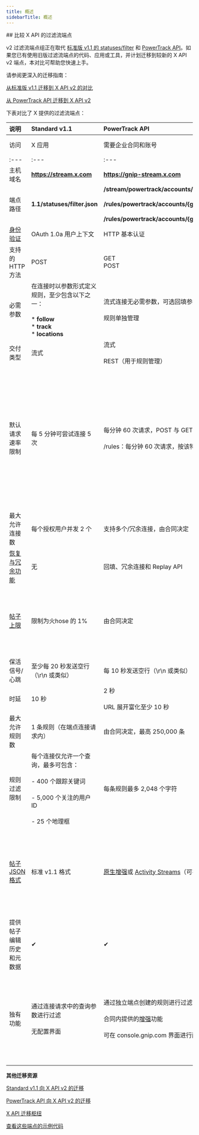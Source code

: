 ```yaml
---
title: 概述
sidebarTitle: 概述
---
```


<div id="comparing-x-apis-filtered-stream-endpoints">
  ## 比较 X API 的过滤流端点
</div>

v2 过滤流端点组正在取代 [标准版 v1.1 的 statuses/filter](https://developer.x.com/en/docs/x-api/v1/tweets/filter-realtime/api-reference/post-statuses-filter) 和 [PowerTrack API](/zh/x-api/enterprise-gnip-2.0/powertrack-api)。如果您已有使用旧版过滤流端点的代码、应用或工具，并计划迁移到较新的 X API v2 端点，本对比可帮助您快速上手。

请参阅更深入的迁移指南：

[从标准版 v1.1 迁移到 X API v2 的对比](zh/x-api/posts/filtered-stream#standard-v1-1-compared-to-x-api-v2)

[从 PowerTrack API 迁移到 X API v2](/zh/x-api/enterprise-gnip-2.0/powertrack-api#powertrack-operators)

下表对比了 X 提供的过滤流端点：
 

| **说明** | **Standard v1.1** | **PowerTrack API** | **X API v2** |
| :--- | :--- | :--- | :--- |
| 访问 | X 应用 | 需要企业合同和账号 | 需要开发者账号（[注册](https://developer.x.com/en/portal/petition/essential/basic-info)），以及 [项目](/zh/resources/fundamentals/projects) 内的 [X 应用](/zh/resources/fundamentals/developer-apps) |
| :--- | :--- | :--- | :--- |
| 主机域名 | ******https://stream.x.com****** | ******https://gnip-stream.x.com****** | ******https://api.x.com****** |
| 端点路径 | ******1.1/statuses/filter.json****** | ******/stream/powertrack/accounts/{gnip_account_name}/publishers/twitter/{stream_label}.json******<br /><br />******/rules/powertrack/accounts/{gnip_account_name}/publishers/twitter/{stream_label}.json ******<br /><br />******/rules/powertrack/accounts/{gnip_account_name}/publishers/twitter/{stream_label}/validation.json****** | ******/2/tweets/search/stream******<br /><br />******/2/tweets/search/stream/rules****** |
| [身份验证](/zh/resources/fundamentals/authentication) | OAuth 1.0a 用户上下文 | HTTP 基本认证 | OAuth 2.0 仅应用 |
| 支持的 HTTP 方法 | POST | GET  <br />POST | GET  <br />POST |
| 必需参数 | 在连接时以参数形式定义规则，至少包含以下之一：<br /><br />\* ******follow******<br />\* ******track******<br />\* ******locations****** | 流式连接无必需参数，可选回填参数。<br /><br />规则单独管理 | 流式连接无必需参数，可选参数用于定义响应格式，并为学术研究访问添加[回填恢复功能](/zh/x-api/posts/filtered-stream#recovering-missed-data-after-a-disconnection-backfill)。<br /><br />规则单独管理 |
| 交付类型 | 流式 | 流式<br /><br />REST（用于规则管理） | 流式<br /><br />REST（用于规则管理） |
| 默认请求速率限制 | 每 5 分钟可尝试连接 5 次 | 每分钟 60 次请求，POST 与 GET 合并统计<br /><br />/rules：每分钟 60 次请求，按该特定流的 API（POST 与 GET）对 /rules 端点的所有请求合并统计。 | 取决于端点和[访问级别](/zh/x-api/getting-started/about-x-api)。<br /><br />[GET /2/tweets/search/stream](/zh/x-api/posts/filtered-stream#get-2-tweets-search-stream)：<br />Pro - 每个应用每 15 分钟 50 次请求<br /><br />[GET /2/tweets/search/stream/rules](/zh/x-api/posts/filtered-stream#get-2-tweets-search-stream-rules)：<br />Pro - 每个应用每 15 分钟 450 次请求<br /><br />---<br /><br />[POST /2/tweets/search/stream/rules](/zh/x-api/posts/adddelete-rules)：<br />Pro - 每个应用每 15 分钟 100 次请求 |
| 最大允许连接数 | 每个授权用户并发 2 个 | 支持多个/冗余连接，由合同决定 | Pro 访问：<br />1 |
| [恢复与冗余功能](/zh/x-api/posts/filtered-stream#filtered-stream-recovery-and-redundancy-features) | 无 | 回填、冗余连接和 Replay API |     |
| [帖子上限](/zh/x-api/fundamentals/post-cap) | 限制为火hose 的 1% | 由合同决定 | 对从此端点接收的所有帖子按项目级每月施加帖子上限：<br /><br />Basic：<br />10,000 条帖子<br /><br />Pro：<br />100 万条帖子 |
| 保活信号/心跳 | 至少每 20 秒发送空行（\r\n 或类似） | 每 10 秒发送空行（\r\n 或类似） | 至少每 20 秒发送空行（\r\n 或类似） |
| 时延 | 10 秒 | 2 秒<br /><br />URL 展开富化至少 10 秒 | 10 秒 |
| 最大允许规则数 | 1 条规则（在端点连接请求内） | 由合同决定，最高 250,000 条 | Pro 访问：<br />1000 条规则 |
| 规则过滤限制 | 每个连接仅允许一个查询，最多可包含：<br /><br />- 400 个跟踪关键词<br /><br />- 5,000 个关注的用户 ID<br /><br />- 25 个地理框 | 每条规则最多 2,048 个字符 | 专业版访问：<br />每条规则 1,024 个字符 |
| [帖子 JSON 格式](/zh/x-api/fundamentals/data-dictionary) | 标准 v1.1 格式 | [原生增强](/zh/x-api/enterprise-gnip-2.0/fundamentals/data-dictionary#native-enriched-tweet-object)或 [Activity Streams]()（可在[控制台](/zh/x-api/enterprise-gnip-2.0/fundamentals/overview)中选择） | [X API v2 格式](/zh/x-api/fundamentals/data-dictionary)（由 ******fields****** 和 ******expansions****** 请求参数决定，与 v1.1 格式不向后兼容）<br /><br />要了解如何从标准 v1.1 格式迁移到 X API v2 格式，请参阅我们的[数据格式迁移指南](/zh/x-api/migrate/data-format-migration)。我们将很快发布针对原生增强和 Activity Streams 的其他数据格式迁移指南。 |
| 提供帖子编辑历史和元数据 | ✔   | ✔   | ✔   |
| 独有功能 | 通过连接请求中的查询参数进行过滤<br /><br />无配置界面 | 通过独立端点创建的规则进行过滤<br /><br />合同内提供的[增强](/zh/x-api/enterprise-gnip-2.0/enterprise-gnip#enrichments)功能<br /><br />可在 console.gnip.com 界面进行配置 | 通过独立端点创建的[规则](/zh/x-api/posts/filtered-stream/integrate/build-a-rule)进行过滤<br /><br />内置[指标](/zh/x-api/fundamentals/metrics)与 URL 增强功能<br /><br />通过请求参数指定对象[字段](/zh/x-api/fundamentals/fields)和[扩展](/zh/x-api/fundamentals/expansions)<br /><br />帖子[注释](/zh/x-api/fundamentals/post-annotations)<br /><br />[会话 ID](/zh/x-api/fundamentals/conversation-id)运算符和字段<br /><br />通过[开发者门户](/zh/resources/fundamentals/developer-portal)进行配置 |

**其他迁移资源**

[Standard v1.1 向 X API v2 的迁移](/zh/x-api/posts/filtered-stream#standard-v1-1-compared-to-x-api-v2 "Standard v1.1 向 X API v2 的迁移")

[PowerTrack API 向 X API v2 的迁移](/zh/x-api/enterprise-gnip-2.0/powertrack-api#powertrack-operators "PowerTrack API 向 X API v2 的迁移")

[X API 迁移枢纽](/zh/x-api/migrate/overview)

[查看这些端点的示例代码](https://github.com/xdevplatform/Twitter-API-v2-sample-code "查看这些端点的示例代码")